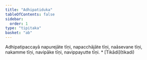 ```yaml
---
title: "Adhipatiduka"
tableOfContents: false
sidebar:
  order: 1
type: "tipitaka"
basket: "ab"
---
```



<DynamicBreadcrumb />

<Division number="235">

<Paragraph number="762">
Adhipatipaccayā napurejāte tīṇi, napacchājāte tīṇi, naāsevane tīṇi, nakamme tīṇi, navipāke tīṇi, navippayutte tīṇi.

</Paragraph>
</Division>

<TableOfContents>
* [Tikādi](tikadi)
</TableOfContents>